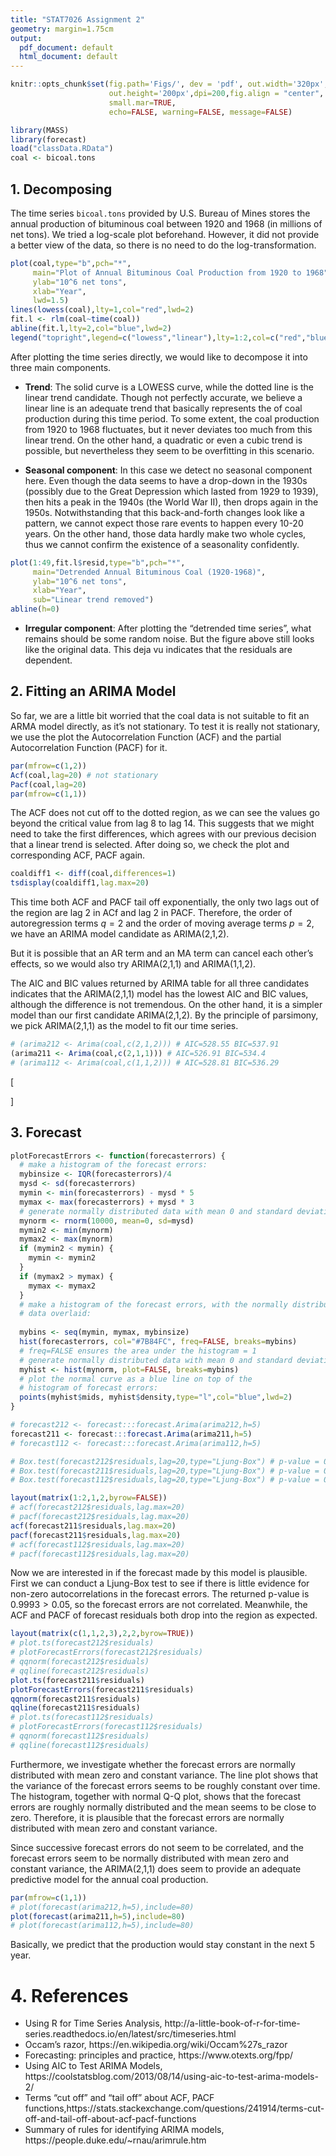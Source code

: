 ```yaml
---
title: "STAT7026 Assignment 2"
geometry: margin=1.75cm
output:
  pdf_document: default
  html_document: default
---
```


```r
knitr::opts_chunk$set(fig.path='Figs/', dev = 'pdf', out.width='320px', 
                      out.height='200px',dpi=200,fig.align = "center",
                      small.mar=TRUE,
                      echo=FALSE, warning=FALSE, message=FALSE)
```

```r
library(MASS)
library(forecast)
load("classData.RData")
coal <- bicoal.tons
```

## 1. Decomposing

The time series `bicoal.tons` provided by U.S. Bureau of Mines stores the annual production of bituminous coal between 1920 and 1968 (in millions of net tons). We tried a log-scale plot beforehand. However, it did not provide a better view of the data, so there is no need to do the log-transformation.

```r
plot(coal,type="b",pch="*",
     main="Plot of Annual Bituminous Coal Production from 1920 to 1968",
     ylab="10^6 net tons", 
     xlab="Year",
     lwd=1.5)
lines(lowess(coal),lty=1,col="red",lwd=2)
fit.l <- rlm(coal~time(coal))
abline(fit.l,lty=2,col="blue",lwd=2)
legend("topright",legend=c("lowess","linear"),lty=1:2,col=c("red","blue",lwd=c(2,2)))
```

After plotting the time series directly, we would like to decompose it into three main components.

- **Trend**: The solid curve is a LOWESS curve, while the dotted line is the linear trend candidate. Though not perfectly accurate, we believe a linear line is an adequate trend that basically represents the of coal production during this time period. To some extent, the coal production from 1920 to 1968 fluctuates, but it never deviates too much from this linear trend. On the other hand, a quadratic or even a cubic trend is possible, but nevertheless they seem to be overfitting in this scenario.

- **Seasonal component**: In this case we detect no seasonal component here. Even though the data seems to have a drop-down in the 1930s (possibly due to the Great Depression which lasted from 1929 to 1939), then hits a peak in the 1940s (the World War II), then drops again in the 1950s. Notwithstanding that this back-and-forth changes look like a pattern, we cannot expect those rare events to happen every 10-20 years. On the other hand, those data hardly make two whole cycles, thus we cannot confirm the existence of a seasonality confidently.

```r
plot(1:49,fit.l$resid,type="b",pch="*",
     main="Detrended Annual Bituminous Coal (1920-1968)",
     ylab="10^6 net tons",
     xlab="Year",
     sub="Linear trend removed")
abline(h=0)
```

- **Irregular component**: After plotting the "detrended time series", what remains should be some random noise. But the figure above still looks like the original data. This deja vu indicates that the residuals are dependent.

## 2. Fitting an ARIMA Model
So far, we are a little bit worried that the coal data is not suitable to fit an ARMA model directly, as it's not stationary. To test it is really not stationary, we use the plot the Autocorrelation Function (ACF) and the partial Autocorrelation Function (PACF) for it.

```r
par(mfrow=c(1,2))
Acf(coal,lag=20) # not stationary
Pacf(coal,lag=20)
par(mfrow=c(1,1))
```

The ACF does not cut off to the dotted region, as we can see the values go beyond the critical value from lag 8 to lag 14. This suggests that we might need to take the first differences, which agrees with our previous decision that a linear trend is selected. After doing so, we check the plot and corresponding ACF, PACF again.

```r
coaldiff1 <- diff(coal,differences=1)
tsdisplay(coaldiff1,lag.max=20)
```

This time both ACF and PACF tail off exponentially, the only two lags out of the region are lag 2 in ACf and lag 2 in PACF. Therefore, the order of autoregression terms $q=2$ and the order of moving average terms $p=2$, we have an ARIMA model candidate as ARIMA(2,1,2).

But it is possible that an AR term and an MA term can cancel each other's effects, so we would also try ARIMA(2,1,1) and ARIMA(1,1,2).

The AIC and BIC values returned by ARIMA table for all three candidates indicates that the ARIMA(2,1,1) model has the lowest AIC and BIC values, although the difference is not tremendous. On the other hand, it is a simpler model than our first candidate ARIMA(2,1,2). By the principle of parsimony, we pick ARIMA(2,1,1) as the model to fit our time series. 

```r
# (arima212 <- Arima(coal,c(2,1,2))) # AIC=528.55 BIC=537.91
(arima211 <- Arima(coal,c(2,1,1))) # AIC=526.91 BIC=534.4
# (arima112 <- Arima(coal,c(1,1,2))) # AIC=528.81 BIC=536.29
```

\[\begin{split}
\Delta Y &= Y_t-Y_{t-1}\\
\Delta Y &= \phi_2 Y_{t-2} + \phi_1 Y_{t-1} + \theta_1\epsilon_{t-1} + \epsilon_t\\
&= -0.6648 Y_{t-2} -0.4336 Y_{t-1} + 0.6714\epsilon_{t-1} +\epsilon_t\ \text{where $\epsilon_t,\epsilon_{t-1}$ are white noise error terms.}
\end{split}\]

## 3. Forecast

```r
plotForecastErrors <- function(forecasterrors) { 
  # make a histogram of the forecast errors:
  mybinsize <- IQR(forecasterrors)/4
  mysd <- sd(forecasterrors)
  mymin <- min(forecasterrors) - mysd * 5 
  mymax <- max(forecasterrors) + mysd * 3 
  # generate normally distributed data with mean 0 and standard deviation mysd 
  mynorm <- rnorm(10000, mean=0, sd=mysd) 
  mymin2 <- min(mynorm) 
  mymax2 <- max(mynorm) 
  if (mymin2 < mymin) {
    mymin <- mymin2 
  } 
  if (mymax2 > mymax) { 
    mymax <- mymax2 
  } 
  # make a histogram of the forecast errors, with the normally distributed 
  # data overlaid:
  
  mybins <- seq(mymin, mymax, mybinsize)
  hist(forecasterrors, col="#7B84FC", freq=FALSE, breaks=mybins) 
  # freq=FALSE ensures the area under the histogram = 1 
  # generate normally distributed data with mean 0 and standard deviation mysd 
  myhist <- hist(mynorm, plot=FALSE, breaks=mybins) 
  # plot the normal curve as a blue line on top of the 
  # histogram of forecast errors:
  points(myhist$mids, myhist$density,type="l",col="blue",lwd=2)
}

# forecast212 <- forecast:::forecast.Arima(arima212,h=5)
forecast211 <- forecast:::forecast.Arima(arima211,h=5)
# forecast112 <- forecast:::forecast.Arima(arima112,h=5)

# Box.test(forecast212$residuals,lag=20,type="Ljung-Box") # p-value = 0.9998
# Box.test(forecast211$residuals,lag=20,type="Ljung-Box") # p-value = 0.9993
# Box.test(forecast112$residuals,lag=20,type="Ljung-Box") # p-value = 0.9896

layout(matrix(1:2,1,2,byrow=FALSE))
# acf(forecast212$residuals,lag.max=20)
# pacf(forecast212$residuals,lag.max=20)
acf(forecast211$residuals,lag.max=20)
pacf(forecast211$residuals,lag.max=20)
# acf(forecast112$residuals,lag.max=20)
# pacf(forecast112$residuals,lag.max=20)
```

Now we are interested in if the forecast made by this model is plausible. First we can conduct a Ljung-Box test to see if there is little evidence for non-zero autocorrelations in the forecast errors. The returned p-value is $0.9993>0.05$, so the forecast errors are not correlated. Meanwhile, the ACF and PACF of forecast residuals both drop into the region as expected.

```r
layout(matrix(c(1,1,2,3),2,2,byrow=TRUE))
# plot.ts(forecast212$residuals)
# plotForecastErrors(forecast212$residuals)
# qqnorm(forecast212$residuals)
# qqline(forecast212$residuals)
plot.ts(forecast211$residuals)
plotForecastErrors(forecast211$residuals)
qqnorm(forecast211$residuals)
qqline(forecast211$residuals)
# plot.ts(forecast112$residuals)
# plotForecastErrors(forecast112$residuals)
# qqnorm(forecast112$residuals)
# qqline(forecast112$residuals)
```

Furthermore, we investigate whether the forecast errors are normally distributed with mean zero and constant variance. The line plot shows that the variance of the forecast errors seems to be roughly constant over time. The histogram, together with normal Q-Q plot, shows that the forecast errors are roughly normally distributed and the mean seems to be close to zero. Therefore, it is plausible that the forecast errors are normally distributed with mean zero and constant variance.

Since successive forecast errors do not seem to be correlated, and the forecast errors seem to be normally distributed with mean zero and constant variance, the ARIMA(2,1,1) does seem to provide an adequate predictive model for the annual coal production.

```r
par(mfrow=c(1,1))
# plot(forecast(arima212,h=5),include=80)
plot(forecast(arima211,h=5),include=80)
# plot(forecast(arima112,h=5),include=80)
```

Basically, we predict that the production would stay constant in the next 5 year.

# 4. References
- Using R for Time Series Analysis, http://a-little-book-of-r-for-time-series.readthedocs.io/en/latest/src/timeseries.html
- Occam's razor, https://en.wikipedia.org/wiki/Occam%27s_razor
- Forecasting: principles and practice, https://www.otexts.org/fpp/
- Using AIC to Test ARIMA Models, https://coolstatsblog.com/2013/08/14/using-aic-to-test-arima-models-2/
- Terms “cut off” and “tail off” about ACF, PACF functions,https://stats.stackexchange.com/questions/241914/terms-cut-off-and-tail-off-about-acf-pacf-functions
- Summary of rules for identifying ARIMA models, https://people.duke.edu/~rnau/arimrule.htm

